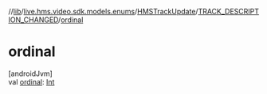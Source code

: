 //[lib](../../../../index)/[live.hms.video.sdk.models.enums](../../index)/[HMSTrackUpdate](../index)/[TRACK_DESCRIPTION_CHANGED](index)/[ordinal](ordinal)

# ordinal

[androidJvm]\
val [ordinal](ordinal): [Int](https://kotlinlang.org/api/latest/jvm/stdlib/kotlin/-int/index.html)
